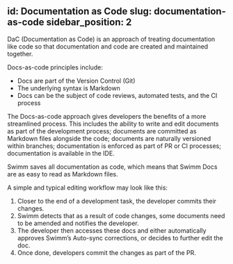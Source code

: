id: Documentation as Code
slug: documentation-as-code
sidebar_position: 2
---

DaC (Documentation as Code) is an approach of treating documentation like code so that documentation and code are created and maintained together. 

Docs-as-code principles include:
- Docs are part of the Version Control (Git)
- The underlying syntax is Markdown
- Docs can be the subject of code reviews, automated tests, and the CI process

The Docs-as-code approach gives developers the benefits of a more streamlined process. This includes the ability to write and edit documents as part of the development process; documents are committed as Markdown files alongside the code; documents are naturally versioned within branches; documentation is enforced as part of PR or CI processes; documentation is available in the IDE.

Swimm saves all documentation as code, which means that Swimm Docs are as easy to read as Markdown files. 


A simple and typical editing workflow may look like this:
1. Closer to the end of a development task, the developer commits their changes.
2. Swimm detects that as a result of code changes, some documents need to be amended and notifies the developer. 
3. The developer then accesses these docs and either automatically approves Swimm’s Auto-sync corrections, or decides to further edit the doc.
4. Once done, developers commit the changes as part of the PR.
